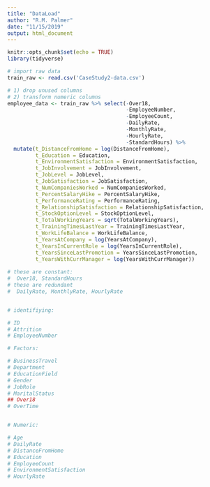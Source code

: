 ```yaml
---
title: "DataLoad"
author: "R.M. Palmer"
date: "11/15/2019"
output: html_document
---
```


```r
knitr::opts_chunk$set(echo = TRUE)
library(tidyverse)
```


```r
# import raw data
train_raw <- read.csv('CaseStudy2-data.csv') 

# 1) drop unused columns
# 2) transform numeric columns 
employee_data <- train_raw %>% select(-Over18,
                                      -EmployeeNumber,
                                      -EmployeeCount,
                                      -DailyRate,
                                      -MonthlyRate,
                                      -HourlyRate,
                                      -StandardHours) %>%
  mutate(t_DistanceFromHome = log(DistanceFromHome),
         t_Education = Education,
         t_EnvironmentSatisfaction = EnvironmentSatisfaction,
         t_JobInvolvement = JobInvolvement,
         t_JobLevel = JobLevel,
         t_JobSatisfaction = JobSatisfaction,
         t_NumCompaniesWorked = NumCompaniesWorked,
         t_PercentSalaryHike = PercentSalaryHike,
         t_PerformanceRating = PerformanceRating,
         t_RelationshipSatisfaction = RelationshipSatisfaction,
         t_StockOptionLevel = StockOptionLevel,
         t_TotalWorkingYears = sqrt(TotalWorkingYears),
         t_TrainingTimesLastYear = TrainingTimesLastYear,
         t_WorkLifeBalance = WorkLifeBalance,
         t_YearsAtCompany = log(YearsAtCompany),
         t_YearsInCurrentRole = log(YearsInCurrentRole),
         t_YearsSinceLastPromotion = YearsSinceLastPromotion,
         t_YearsWithCurrManager = log(YearsWithCurrManager))
	 
# these are constant:
#  Over18, StandardHours
# these are redundant
#  DailyRate, MonthlyRate, HourlyRate


# identifiying:

# ID
# Attrition
# EmployeeNumber

# Factors:

# BusinessTravel
# Department
# EducationField
# Gender
# JobRole
# MaritalStatus
## Over18
# OverTime


# Numeric:

# Age
# DailyRate
# DistanceFromHome
# Education
# EmployeeCount
# EnvironmentSatisfaction
# HourlyRate

```